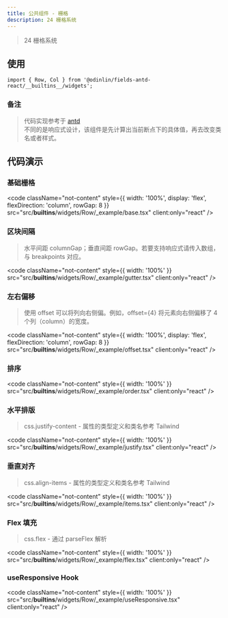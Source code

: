 ```yaml
---
title: 公共组件 - 栅格
description: 24 栅格系统
---
```


> 24 栅格系统

## 使用

```tsx
import { Row, Col } from '@odinlin/fields-antd-react/__builtins__/widgets';
```

### 备注

> 代码实现参考于 [antd](https://ant.design/components/grid) <br />
> 不同的是响应式设计，该组件是先计算出当前断点下的具体值，再去改变类名或者样式。

## 代码演示

### 基础栅格

<code 
  className="not-content"
  style={{ width: '100%', display: 'flex', flexDirection: 'column', rowGap: 8 }} 
  src="src/__builtins__/widgets/Row/_example/base.tsx"
  client:only="react"
/>

### 区块间隔

> 水平间距 columnGap；垂直间距 rowGap。若要支持响应式请传入数组，与 breakpoints 对应。

<code 
  className="not-content"
  style={{ width: '100%' }} 
  src="src/__builtins__/widgets/Row/_example/gutter.tsx"
  client:only="react"
/>

### 左右偏移

> 使用 offset 可以将列向右侧偏。例如，offset={4} 将元素向右侧偏移了 4 个列（column）的宽度。

<code 
  className="not-content"
  style={{ width: '100%', display: 'flex', flexDirection: 'column', rowGap: 8 }} 
  src="src/__builtins__/widgets/Row/_example/offset.tsx"
  client:only="react"
/>

### 排序

<code 
  className="not-content"
  style={{ width: '100%' }} 
  src="src/__builtins__/widgets/Row/_example/order.tsx"
  client:only="react"
/>

### 水平排版

> css.justify-content - 属性的类型定义和类名参考 Tailwind

<code 
  className="not-content"
  style={{ width: '100%' }} 
  src="src/__builtins__/widgets/Row/_example/justify.tsx"
  client:only="react"
/>

### 垂直对齐

> css.align-items - 属性的类型定义和类名参考 Tailwind

<code 
  className="not-content"
  style={{ width: '100%' }} 
  src="src/__builtins__/widgets/Row/_example/items.tsx"
  client:only="react"
/>

### Flex 填充

> css.flex - 通过 parseFlex 解析

<code 
  className="not-content"
  style={{ width: '100%' }} 
  src="src/__builtins__/widgets/Row/_example/flex.tsx"
  client:only="react"
/>

### useResponsive Hook

<code 
  className="not-content"
  style={{ width: '100%' }} 
  src="src/__builtins__/widgets/Row/_example/useResponsive.tsx"
  client:only="react"
/>
